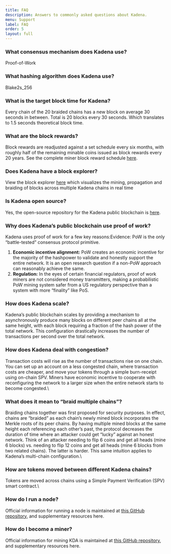 ```yaml
---
title: FAQ
description: Answers to commonly asked questions about Kadena.
menu: Support
label: FAQ
order: 5
layout: full
---
```


### What consensus mechanism does Kadena use?

Proof-of-Work

### What hashing algorithm does Kadena use?

Blake2s_256

### What is the target block time for Kadena?

Every chain of the 20 braided chains has a new block on average 30 seconds in between. Total is 20 blocks every 30
seconds. Which translates to 1.5 seconds theoretical block time.

### What are the block rewards?

Block rewards are readjusted against a set schedule every six months, with roughly half of the remaining minable coins
issued as block rewards every 20 years. See the complete miner block reward schedule
[here](https://github.com/kadena-io/chainweb-node/blob/master/rewards/miner_rewards.csv).

### Does Kadena have a block explorer?

View the block explorer [here](https://explorer.chainweb.com/mainnet) which visualizes the mining, propagation and
braiding of blocks across multiple Kadena chains in real time

### Is Kadena open source?

Yes, the open-source repository for the Kadena public blockchain is [here](https://github.com/kadena-io/chainweb-node).

### Why does Kadena’s public blockchain use proof of work?

Kadena uses proof of work for a few key reasons:Evidence: PoW is the only “battle-tested” consensus protocol primitive.

1. **Economic incentive alignment:** PoW creates an economic incentive for the majority of the hashpower to validate and
   honestly support the entire network. It is an open research question if a non-PoW approach can reasonably achieve the
   same.
2. **Regulation:** In the eyes of certain financial regulators, proof of work miners are not considered money
   transmitters, making a probabilistic PoW mining system safer from a US regulatory perspective than a system with more
   “finality” like PoS.

### How does Kadena scale?

Kadena’s public blockchain scales by providing a mechanism to asynchronously produce many blocks on different peer
chains all at the same height, with each block requiring a fraction of the hash power of the total network. This
configuration drastically increases the number of transactions per second over the total network.

### How does Kadena deal with congestion?

Transaction costs will rise as the number of transactions rise on one chain. You can set up an account on a less
congested chain, where transaction costs are cheaper, and move your tokens through a simple burn-receipt using on-chain
SPV. Miners have economic incentive to cooperate with reconfiguring the network to a larger size when the entire network
starts to become congested.\\

### What does it mean to “braid multiple chains”?

Braiding chains together was first proposed for security purposes. In effect, chains are “braided” as each chain’s newly
mined block incorporates the Merkle roots of its peer chains. By having multiple mined blocks at the same height each
referencing each other’s past, the protocol decreases the duration of time where an attacker could get “lucky” against
an honest network. Think of an attacker needing to flip 6 coins and get all heads (mine 6 blocks) vs. needing to flip 12
coins and get all heads (mine 6 blocks from two related chains). The latter is harder. This same intuition applies to
Kadena’s multi-chain configuration.\\

### How are tokens moved between different Kadena chains?

Tokens are moved across chains using a Simple Payment Verification (SPV) smart contract.\\

### How do I run a node?

Official information for running a node is maintained at
[this GitHub repository](https://github.com/kadena-io/chainweb-node), and supplementary resources here.

### How do I become a miner?

Official information for mining KDA is maintained at
[this GitHub repository](https://github.com/kadena-io/chainweb-mining-client), and supplementary resources here.
